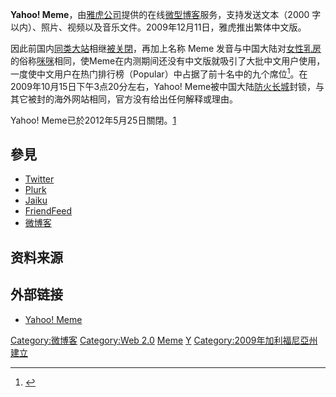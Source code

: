 {{Infobox Website
| websitename = Yahoo! Meme
| logo = [[File:Yahoomeme.png|300px]]
| screenshot = [[File:Yahoo!_Meme.jpg|300px]]
| url = http://meme.yahoo.com/
| commercial = 否
| type = [[微博客|微博客服务]]
| reg = 是（浏览无需注册）
| owner = [[雅虎公司|雅虎公司]]
| author =
}}
'''Yahoo! Meme'''，由[[雅虎公司|雅虎公司]]提供的在线[[微型博客|微型博客]]服务，支持发送文本（2000 字以内）、照片、视频以及音乐文件。2009年12月11日，雅虎推出繁体中文版。

因此前国内[[微博客#.E4.B8.AD.E5.9C.8B.E5.A4.A7.E9.99.B8.E8.BE.83.E8.91.97.E5.90.8D.E7.9A.84.E5.BE.AE.E5.8D.9A.E5.AE.A2.E7.BD.91.E7.AB.99|同类大站]]相继[[中华人民共和国网络审查|被关閉]]，再加上名称 Meme 发音与中国大陆对[[女性|女性]][[乳房|乳房]]的俗称[[咪咪|咪咪]]相同，使Meme在内测期间还没有中文版就吸引了大批中文用户使用，一度使中文用户在热门排行榜（Popular）中占据了前十名中的九个席位<ref>{{cite web |url=http://cnbeta.com/articles/92649.htm |title=中国人疯狂测试 Yahoo! Meme 引雅虎进行限制 |accessdate=2009-10-18 |archive-date=2016-03-04 |archive-url=https://web.archive.org/web/20160304195043/http://www.cnbeta.com/articles/92649.htm }}</ref>。在2009年10月15日下午3点20分左右，Yahoo! Meme被中国大陆[[防火长城|防火长城]]封锁，与其它被封的海外网站相同，官方没有给出任何解释或理由。

Yahoo! Meme已於2012年5月25日關閉。[https://web.archive.org/web/20120701020117/http://meme.yahoo.com/rip/]
== 參見 ==
* [[Twitter|Twitter]]
* [[Plurk|Plurk]]
* [[Jaiku|Jaiku]]
* [[FriendFeed|FriendFeed]]
* [[微博客|微博客]]

== 资料来源 ==
{{reflist|1}}

== 外部链接 ==
*[https://web.archive.org/web/20090522025130/http://meme.yahoo.com/ Yahoo! Meme]

{{Yahoo! 公司}}

[[Category:微博客|Category:微博客]]
[[Category:Web_2.0|Category:Web 2.0]]
[[Category:雅虎|Meme]]
[[Category:森尼韋爾公司|Y]]
[[Category:2009年加利福尼亞州建立|Category:2009年加利福尼亞州建立]]